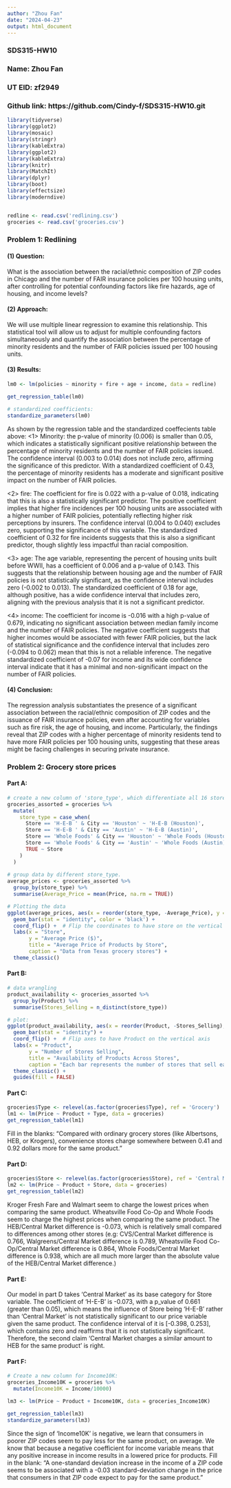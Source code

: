```yaml
---
author: "Zhou Fan"
date: "2024-04-23"
output: html_document
---
```


### SDS315-HW10
### Name: Zhou Fan
### UT EID: zf2949
### Github link: https://github.com/Cindy-f/SDS315-HW10.git

```r
library(tidyverse)
library(ggplot2)
library(mosaic)
library(stringr)
library(kableExtra)
library(ggplot2)
library(kableExtra)
library(knitr)
library(MatchIt)
library(dplyr)
library(boot)
library(effectsize)
library(moderndive)


redline <- read.csv('redlining.csv')
groceries <- read.csv('groceries.csv')
```


### Problem 1: Redlining

#### (1) Question:
What is the association between the racial/ethnic composition of ZIP codes in Chicago and the number of FAIR insurance policies per 100 housing units, after controlling for potential confounding factors like fire hazards, age of housing, and income levels?

#### (2) Approach: 
We will use multiple linear regression to examine this relationship. This statistical tool will allow us to adjust for multiple confounding factors simultaneously and quantify the association between the percentage of minority residents and the number of FAIR policies issued per 100 housing units.

#### (3) Results:
```r

lm0 <- lm(policies ~ minority + fire + age + income, data = redline)

get_regression_table(lm0)

# standardized coefficients:
standardize_parameters(lm0)

```

As shown by the regression table and the standardized coeffecients table above:
<1> Minority: the p-value of minority (0.006) is smaller than 0.05, which indicates a statistically significant positive relationship between the percentage of minority residents and the number of FAIR policies issued. The confidence interval (0.003 to 0.014) does not include zero, affirming the significance of this predictor. With a standardized coefficient of 0.43, the percentage of minority residents has a moderate and significant positive impact on the number of FAIR policies.

<2> fire: The coefficient for fire is 0.022 with a p-value of 0.018, indicating that this is also a statistically significant predictor. The positive coefficient implies that higher fire incidences per 100 housing units are associated with a higher number of FAIR policies, potentially reflecting higher risk perceptions by insurers. The confidence interval (0.004 to 0.040) excludes zero, supporting the significance of this variable. The standardized coefficient of 0.32 for fire incidents suggests that this is also a significant predictor, though slightly less impactful than racial composition.

<3> age: The age variable, representing the percent of housing units built before WWII, has a coefficient of 0.006 and a p-value of 0.143. This suggests that the relationship between housing age and the number of FAIR policies is not statistically significant, as the confidence interval includes zero (-0.002 to 0.013). The standardized coefficient of 0.18 for age, although positive, has a wide confidence interval that includes zero, aligning with the previous analysis that it is not a significant predictor.

<4> income: The coefficient for income is -0.016 with a high p-value of 0.679, indicating no significant association between median family income and the number of FAIR policies. The negative coefficient suggests that higher incomes would be associated with fewer FAIR policies, but the lack of statistical significance and the confidence interval that includes zero (-0.094 to 0.062) mean that this is not a reliable inference. The negative standardized coefficient of -0.07 for income and its wide confidence interval indicate that it has a minimal and non-significant impact on the number of FAIR policies.


#### (4) Conclusion: 
The regression analysis substantiates the presence of a significant association between the racial/ethnic composition of ZIP codes and the issuance of FAIR insurance policies, even after accounting for variables such as fire risk, the age of housing, and income. Particularly, the findings reveal that ZIP codes with a higher percentage of minority residents tend to have more FAIR policies per 100 housing units, suggesting that these areas might be facing challenges in securing private insurance.

### Problem 2: Grocery store prices

#### Part A: 

```r
# create a new column of 'store_type', which differentiate all 16 store types. 
groceries_assorted = groceries %>%
  mutate(
    store_type = case_when(
      Store == 'H-E-B ' & City == 'Houston' ~ 'H-E-B (Houston)',
      Store == 'H-E-B ' & City == 'Austin' ~ 'H-E-B (Austin)',
      Store == 'Whole Foods' & City == 'Houston' ~ 'Whole Foods (Houston)',
      Store == 'Whole Foods' & City == 'Austin' ~ 'Whole Foods (Austin)',
      TRUE ~ Store
    )
  )
  
# group data by different store_type. 
average_prices <- groceries_assorted %>%
  group_by(store_type) %>%
  summarise(Average_Price = mean(Price, na.rm = TRUE))

# Plotting the data
ggplot(average_prices, aes(x = reorder(store_type, -Average_Price), y = Average_Price, fill = store_type)) +
  geom_bar(stat = "identity", color = 'black') +
  coord_flip() +  # Flip the coordinates to have store on the vertical axis
  labs(x = "Store",
       y = "Average Price ($)",
       title = "Average Price of Products by Store",
       caption = "Data from Texas grocery stores") +
  theme_classic()

```

#### Part B: 

```r
# data wrangling
product_availability <- groceries_assorted %>%
  group_by(Product) %>%
  summarise(Stores_Selling = n_distinct(store_type))

# plot: 
ggplot(product_availability, aes(x = reorder(Product, -Stores_Selling), y = Stores_Selling, fill = Product)) +
  geom_bar(stat = "identity") +
  coord_flip() +  # Flip axes to have Product on the vertical axis
  labs(x = "Product",
       y = "Number of Stores Selling",
       title = "Availability of Products Across Stores",
       caption = "Each bar represents the number of stores that sell each product. Products like eggs and milk are available in all 16 stores, indicating widespread availability.") +
  theme_classic() +
  guides(fill = FALSE)

```

#### Part C: 

```r
groceries$Type <- relevel(as.factor(groceries$Type), ref = 'Grocery')
lm1 <- lm(Price ~ Product + Type, data = groceries)
get_regression_table(lm1)

```
Fill in the blanks: “Compared with ordinary grocery stores (like Albertsons, HEB, or Krogers), convenience stores charge somewhere between 0.41 and 0.92 dollars more for the same product.” 


#### Part D:

```r

groceries$Store <- relevel(as.factor(groceries$Store), ref = 'Central Market') # Manually set 'Central Market' to the base category.
lm2 <- lm(Price ~ Product + Store, data = groceries)
get_regression_table(lm2)

```
Kroger Fresh Fare and Walmart seem to charge the lowest prices when comparing the same product. Wheatsville Food Co-Op and Whole Foods seem to charge the highest prices when comparing the same product. The HEB/Central Market difference is -0.073, which is relatively small compared to differences among other stores (e.g: CVS/Central Market difference is 0.766, Walgreens/Central Market difference is 0.789, Wheatsville Food Co-Op/Central Market difference is 0.864, Whole Foods/Central Market difference is 0.938, which are all much more larger than the absolute value of the HEB/Central Market difference.)

#### Part E:
Our model in part D takes 'Central Market' as its base category for Store variable. The coefficient of 'H-E-B' is -0.073, with a p_value of 0.661 (greater than 0.05), which means the influence of Store being 'H-E-B' rather than 'Central Market' is not statistically significant to our price variable given the same product. The confidence interval of it is [-0.398, 0.253], which contains zero and reaffirms that it is not statistically significant. Therefore, the second claim 'Central Market charges a similar amount to HEB for the same product' is right. 

#### Part F: 

```r
# Create a new column for Income10K: 
groceries_Income10K = groceries %>%
  mutate(Income10K = Income/10000)

lm3 <- lm(Price ~ Product + Income10K, data = groceries_Income10K)

get_regression_table(lm3)
standardize_parameters(lm3)

```

Since the sign of 'Income10K' is negative, we learn that consumers in poorer ZIP codes seem to pay less for the same product, on average. We know that because a negative coefficient for income variable means that any positive increase in income results in a lowered price for products.
Fill in the blank: “A one-standard deviation increase in the income of a ZIP code seems to be associated with a -0.03 standard-deviation change in the price that consumers in that ZIP code expect to pay for the same product.” 
